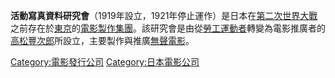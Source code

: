 {{stub}}
{{japanese|活動写真資料研究会|かつどうしゃしんしりょうけんきゅうかい|Katsudōsyashinshiryōkenkyūkai|}}
'''活動寫真資料研究會'''（1919年設立，1921年停止運作）是日本在[[第二次世界大戰|第二次世界大戰]]之前存在於[[東京|東京]]的[[電影公司列表|電影製作集團]]。該研究會是由從[[勞工運動者|勞工運動者]]轉變為電影推廣者的[[高松豐次郎|高松豐次郎]]所設立，主要製作與推廣[[無聲電影|無聲電影]]。



[[Category:電影發行公司|Category:電影發行公司]]
[[Category:日本電影公司|Category:日本電影公司]]